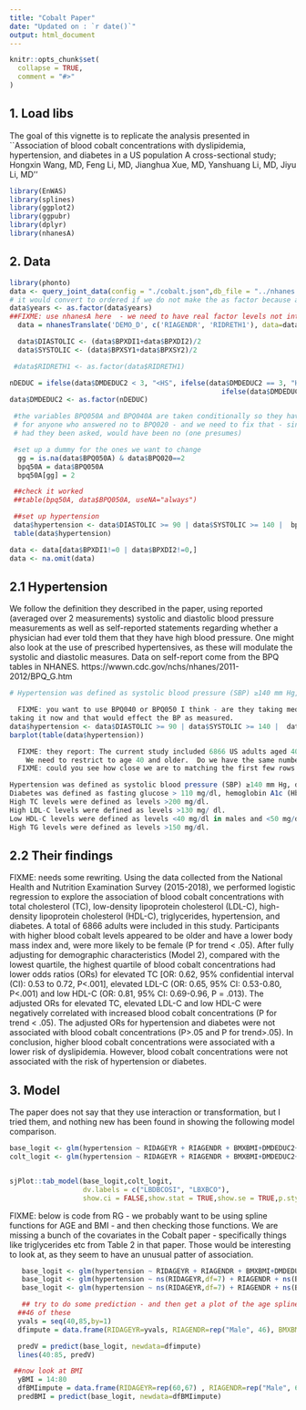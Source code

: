 ```yaml
---
title: "Cobalt Paper"
date: "Updated on : `r date()`"
output: html_document
---
```

```r
knitr::opts_chunk$set(
  collapse = TRUE,
  comment = "#>"
)
```

## 1. Load libs

The goal of this vignette is to replicate the analysis presented in ``Association of blood cobalt concentrations with dyslipidemia, hypertension, and diabetes in a US population
A cross-sectional study; Hongxin Wang, MD, Feng Li, MD, Jianghua Xue, MD, Yanshuang Li, MD, Jiyu Li, MD''

```r
library(EnWAS)
library(splines)
library(ggplot2)
library(ggpubr)
library(dplyr)
library(nhanesA)
```


## 2. Data

```r
library(phonto)
data <- query_joint_data(config = "./cobalt.json",db_file = "../nhanes.sqlite")
# it would convert to ordered if we do not make the as factor because all those values are presented by integers in NHANES
data$years <- as.factor(data$years)
##FIXME: use nhanesA here  - we need to have real factor levels not integers
  data = nhanesTranslate('DEMO_D', c('RIAGENDR', 'RIDRETH1'), data=data)

  data$DIASTOLIC <- (data$BPXDI1+data$BPXDI2)/2
  data$SYSTOLIC <- (data$BPXSY1+data$BPXSY2)/2

 #data$RIDRETH1 <- as.factor(data$RIDRETH1)

nDEDUC = ifelse(data$DMDEDUC2 < 3, "<HS", ifelse(data$DMDEDUC2 == 3, "HS", 
                                                    ifelse(data$DMDEDUC2 < 6, ">HS", NA)))
data$DMDEDUC2 <- as.factor(nDEDUC)

 #the variables BPQ050A and BPQ040A are taken conditionally so they have missing values put in
 # for anyone who answered no to BPQ020 - and we need to fix that - since there answer to 50A 
 # had they been asked, would have been no (one presumes)

 #set up a dummy for the ones we want to change
  gg = is.na(data$BPQ050A) & data$BPQ020==2
  bpq50A = data$BPQ050A
  bpq50A[gg] = 2

 ##check it worked
 ##table(bpq50A, data$BPQ050A, useNA="always")

 ##set up hypertension
 data$hypertension <- data$DIASTOLIC >= 90 | data$SYSTOLIC >= 140 |  bpq50A == 1
 table(data$hypertension)

data <- data[data$BPXDI1!=0 | data$BPXDI2!=0,]
data <- na.omit(data)


```


## 2.1 Hypertension
 We follow the definition they described in the paper, using reported (averaged over 2 measurements) systolic and diastolic blood pressure measurements
as well as self-reported statements regarding whether a physician had ever told them that they have high blood pressure.  One might also look at the use
of prescribed hypertensives, as these will modulate the systolic and diastolic measures.  Data on self-report come from the BPQ tables in NHANES.
https://wwwn.cdc.gov/nchs/nhanes/2011-2012/BPQ_G.htm

```r
# Hypertension was defined as systolic blood pressure (SBP) ≥140 mm Hg, diastolic blood pressure ≥90mm Hg, or the use of antihypertensive medication. 

  FIXME: you want to use BPQ040 or BPQ050 I think - are they taking medication, not the report of their physician.  Probably you want 050 - so they are
taking it now and that would effect the BP as measured.
data$hypertension <- data$DIASTOLIC >= 90 | data$SYSTOLIC >= 140 |  data$BPQ020==1
barplot(table(data$hypertension))

  FIXME: they report: The current study included 6866 US adults aged 40 years or older. 
    We need to restrict to age 40 and older.  Do we have the same number of participants?
  FIXME: could you see how close we are to matching the first few rows in Table 2 of the Cobalt paper?

Hypertension was defined as systolic blood pressure (SBP) ≥140 mm Hg, diastolic blood pressure ≥90mm Hg, or the use of antihypertensive medication. 
Diabetes was defined as fasting glucose > 110 mg/dl, hemoglobin A1c (HbA1c) > 6.5% or a history of diabetes. 
High TC levels were defined as levels >200 mg/dl. 
High LDL-C levels were defined as levels >130 mg/ dl. 
Low HDL-C levels were defined as levels <40 mg/dl in males and <50 mg/dl in females. 
High TG levels were defined as levels >150 mg/dl.

```
## 2.2 Their findings
FIXME: needs some rewriting.
Using the data collected from the National Health and Nutrition Examination Survey (2015-2018), we performed logistic regression to explore the association of blood cobalt 
concentrations with total cholesterol (TC), low-density lipoprotein cholesterol (LDL-C), high- density lipoprotein cholesterol (HDL-C), triglycerides, hypertension, and diabetes.
A total of 6866 adults were included in this study. Participants with higher blood cobalt levels appeared to be older and have a lower body mass index and, were more likely to be 
female (P for trend < .05). After fully adjusting for demographic characteristics (Model 2), compared with the lowest quartile, the highest quartile of blood cobalt 
concentrations had lower odds ratios (ORs) for elevated TC [OR: 0.62, 95% confidential interval (CI): 0.53 to 0.72, P<.001], 
elevated LDL-C (OR: 0.65, 95% CI: 0.53-0.80, P<.001) and low HDL-C (OR: 0.81, 95% CI: 0.69-0.96, P = .013). 
The adjusted ORs for elevated TC, elevated LDL-C and low HDL-C were negatively correlated with increased blood cobalt concentrations (P for trend < .05). 
The adjusted ORs for hypertension and diabetes were not associated with blood cobalt concentrations (P>.05 and P for trend>.05).
In conclusion, higher blood cobalt concentrations were associated with a lower risk of dyslipidemia. 
However, blood cobalt concentrations were not associated with the risk of hypertension or diabetes.

## 3. Model

The paper does not say that they use interaction or transformation, but I tried them, and nothing new has been found in showing the following model comparison.

```r
base_logit <- glm(hypertension ~ RIDAGEYR + RIAGENDR + BMXBMI+DMDEDUC2+LBDBCOSI, data = data, family = "binomial")
colt_logit <- glm(hypertension ~ RIDAGEYR + RIAGENDR + BMXBMI+DMDEDUC2+LBXBCO, data = data, family = "binomial")


sjPlot::tab_model(base_logit,colt_logit,
                  dv.labels = c("LBDBCOSI", "LBXBCO"),
                  show.ci = FALSE,show.stat = TRUE,show.se = TRUE,p.style = "scientific", digits.p = 2)

```
  FIXME: below is code from RG - we probably want to be using spline functions for AGE and BMI - and then checking those functions.
  We are missing a bunch of the covariates in the Cobalt paper - specifically things like triglycerides etc from Table 2 in that paper.
Those would be interesting to look at, as they seem to have an unusual patter of association.

```r
   base_logit <- glm(hypertension ~ RIDAGEYR + RIAGENDR + BMXBMI+DMDEDUC2+RIDRETH1 + sqrt(LBXBC0), data = data, family = "binomial")
   base_logit <- glm(hypertension ~ ns(RIDAGEYR,df=7) + RIAGENDR + ns(BMXBMI,df=7) + DMDEDUC2 + RIDRETH1 + ns(sqrt(LBXBCO), df=7) + years, data = data, family = "binomial")
   base_logit <- glm(hypertension ~ ns(RIDAGEYR,df=7) + RIAGENDR + ns(BMXBMI,df=7) + DMDEDUC2 + RIDRETH1, data = data2, family = "binomial")

   ## try to do some prediction - and then get a plot of the age spline
  ##46 of these
  yvals = seq(40,85,by=1)
  dfimpute = data.frame(RIDAGEYR=yvals, RIAGENDR=rep("Male", 46), BMXBMI=rep(28.9, 46), DMDEDUC2=rep("HS", 46), RIDRETH1=rep("Non-Hispanic White", 46))

  predV = predict(base_logit, newdata=dfimpute)
  lines(40:85, predV)

 ##now look at BMI
  yBMI = 14:80
  dfBMIimpute = data.frame(RIDAGEYR=rep(60,67) , RIAGENDR=rep("Male", 67), BMXBMI=yBMI, DMDEDUC2=rep("HS", 67), RIDRETH1=rep("Non-Hispanic White", 67))
  predBMI = predict(base_logit, newdata=dfBMIimpute)
```
